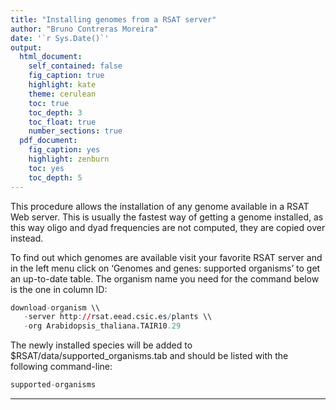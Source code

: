 ```yaml
---
title: "Installing genomes from a RSAT server"
author: "Bruno Contreras Moreira"
date: '`r Sys.Date()`'
output:
  html_document:
    self_contained: false
    fig_caption: true
    highlight: kate
    theme: cerulean
    toc: true
    toc_depth: 3
    toc_float: true
    number_sections: true
  pdf_document:
    fig_caption: yes
    highlight: zenburn
    toc: yes
    toc_depth: 5
---
```


This procedure allows the installation of any genome available in a RSAT Web server.
This is usually the fastest way of getting a genome installed, 
as this way oligo and dyad frequencies are not computed, they are copied over instead.

To find out which genomes are available visit your favorite RSAT server and in the left menu 
click on 'Genomes and genes: supported organisms' to get an up-to-date table. The organism
name you need for the command below is the one in column ID:

```r
download-organism \\
   -server http://rsat.eead.csic.es/plants \\
   -org Arabidopsis_thaliana.TAIR10.29
```


The newly installed species will be added to $RSAT/data/supported_organisms.tab and should be listed with the following 
command-line:

```r
supported-organisms
```

*********
